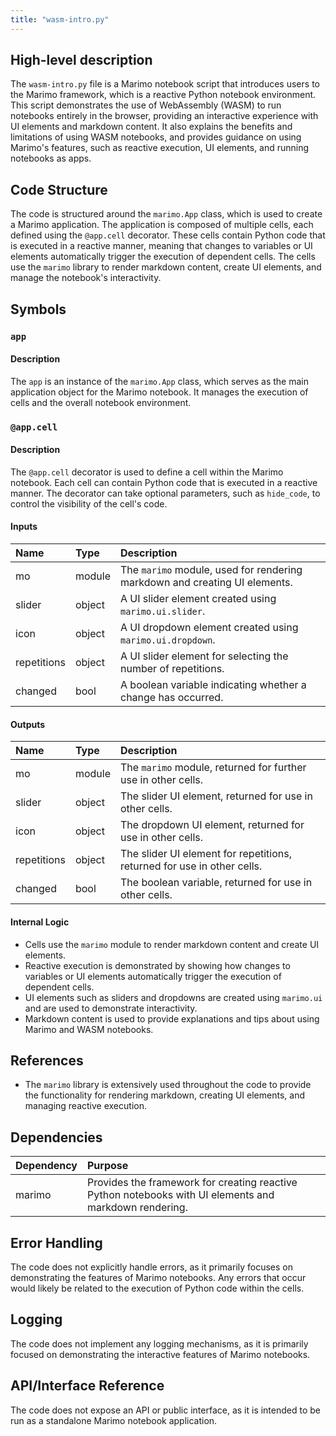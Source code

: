 ```yaml
---
title: "wasm-intro.py"
---
```


## High-level description

The `wasm-intro.py` file is a Marimo notebook script that introduces users to the Marimo framework, which is a reactive Python notebook environment. This script demonstrates the use of WebAssembly (WASM) to run notebooks entirely in the browser, providing an interactive experience with UI elements and markdown content. It also explains the benefits and limitations of using WASM notebooks, and provides guidance on using Marimo's features, such as reactive execution, UI elements, and running notebooks as apps.

## Code Structure

The code is structured around the `marimo.App` class, which is used to create a Marimo application. The application is composed of multiple cells, each defined using the `@app.cell` decorator. These cells contain Python code that is executed in a reactive manner, meaning that changes to variables or UI elements automatically trigger the execution of dependent cells. The cells use the `marimo` library to render markdown content, create UI elements, and manage the notebook's interactivity.

## Symbols

### `app`
#### Description
The `app` is an instance of the `marimo.App` class, which serves as the main application object for the Marimo notebook. It manages the execution of cells and the overall notebook environment.

### `@app.cell`
#### Description
The `@app.cell` decorator is used to define a cell within the Marimo notebook. Each cell can contain Python code that is executed in a reactive manner. The decorator can take optional parameters, such as `hide_code`, to control the visibility of the cell's code.

#### Inputs
| Name | Type | Description |
|:-----|:-----|:------------|
| mo | module | The `marimo` module, used for rendering markdown and creating UI elements. |
| slider | object | A UI slider element created using `marimo.ui.slider`. |
| icon | object | A UI dropdown element created using `marimo.ui.dropdown`. |
| repetitions | object | A UI slider element for selecting the number of repetitions. |
| changed | bool | A boolean variable indicating whether a change has occurred. |

#### Outputs
| Name | Type | Description |
|:-----|:-----|:------------|
| mo | module | The `marimo` module, returned for further use in other cells. |
| slider | object | The slider UI element, returned for use in other cells. |
| icon | object | The dropdown UI element, returned for use in other cells. |
| repetitions | object | The slider UI element for repetitions, returned for use in other cells. |
| changed | bool | The boolean variable, returned for use in other cells. |

#### Internal Logic
- Cells use the `marimo` module to render markdown content and create UI elements.
- Reactive execution is demonstrated by showing how changes to variables or UI elements automatically trigger the execution of dependent cells.
- UI elements such as sliders and dropdowns are created using `marimo.ui` and are used to demonstrate interactivity.
- Markdown content is used to provide explanations and tips about using Marimo and WASM notebooks.

## References

- The `marimo` library is extensively used throughout the code to provide the functionality for rendering markdown, creating UI elements, and managing reactive execution.

## Dependencies

| Dependency | Purpose |
|:-----------|:--------|
| marimo | Provides the framework for creating reactive Python notebooks with UI elements and markdown rendering. |

## Error Handling

The code does not explicitly handle errors, as it primarily focuses on demonstrating the features of Marimo notebooks. Any errors that occur would likely be related to the execution of Python code within the cells.

## Logging

The code does not implement any logging mechanisms, as it is primarily focused on demonstrating the interactive features of Marimo notebooks.

## API/Interface Reference

The code does not expose an API or public interface, as it is intended to be run as a standalone Marimo notebook application.